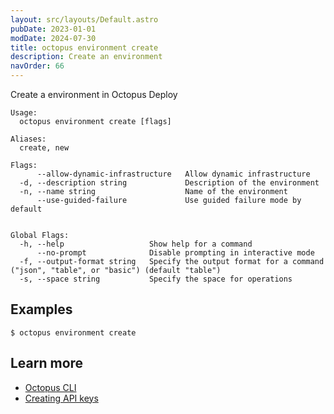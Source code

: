 ```yaml
---
layout: src/layouts/Default.astro
pubDate: 2023-01-01
modDate: 2024-07-30
title: octopus environment create
description: Create an environment
navOrder: 66
---
```


Create a environment in Octopus Deploy

```
Usage:
  octopus environment create [flags]

Aliases:
  create, new

Flags:
      --allow-dynamic-infrastructure   Allow dynamic infrastructure
  -d, --description string             Description of the environment
  -n, --name string                    Name of the environment
      --use-guided-failure             Use guided failure mode by default


Global Flags:
  -h, --help                   Show help for a command
      --no-prompt              Disable prompting in interactive mode
  -f, --output-format string   Specify the output format for a command ("json", "table", or "basic") (default "table")
  -s, --space string           Specify the space for operations

```

## Examples

<SamplesInstance />

```
$ octopus environment create

```

## Learn more

- [Octopus CLI](/docs/octopus-rest-api/cli)
- [Creating API keys](/docs/octopus-rest-api/how-to-create-an-api-key)